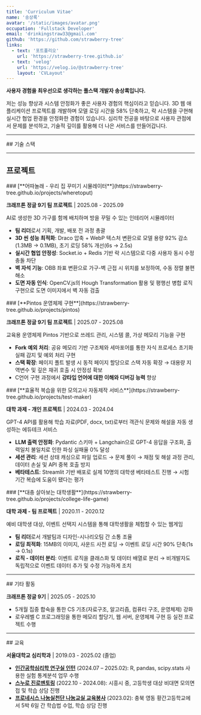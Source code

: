 ```yaml
---
title: 'Curriculum Vitae'
name: '송상록'
avatar: '/static/images/avatar.png'
occupation: 'Fullstack Developer'
email: 'drinkingstraw33@gmail.com'
github: 'https://github.com/strawberry-tree'
links:
  - text: '포트폴리오'
    url: 'https://strawberry-tree.github.io'
  - text: 'velog'
    url: 'https://velog.io/@strawberry-tree'
    layout: 'CVLayout'
---
```


<section className="print:page-break-inside-avoid">

**사용자 경험을 최우선으로 생각하는 풀스택 개발자 송상록입니다.**

저는 성능 향상과 시스템 안정화가 좋은 사용자 경험의 핵심이라고 믿습니다. 3D 웹 애플리케이션 프로젝트를 개발하며 모델 로딩 시간을 58% 단축하고, 락 시스템을 구현해 실시간 협업 환경을 안정화한 경험이 있습니다. 심리학 전공을 바탕으로 사용자 관점에서 문제를 분석하고, 기술적 깊이를 활용해 더 나은 서비스를 만들어갑니다.
</section>

---

<section className="print:page-break-inside-avoid">
## 기술 스택

<Tag text="JavaScript" /> <Tag text="Next.js" /> <Tag text="React" /> <Tag text="TailwindCSS" />
</section>

---

## 프로젝트

<section className="print:page-break-inside-avoid">
### [**어따놀래 - 우리 집 꾸미기 시뮬레이터**](https://strawberry-tree.github.io/projects/wheretoput)

**크래프톤 정글 9기 팀 프로젝트** | 2025.08 - 2025.09

AI로 생성한 3D 가구를 함께 배치하며 방을 꾸밀 수 있는 인테리어 시뮬레이터

<Tag text="Next.js" /> <Tag text="React Three Fiber" /> <Tag text="OpenCV.js" /> <Tag text="Socket.io" /> <Tag text="Redis" /> <Tag text="PostgreSQL" />

- **팀 리더**로서 기획, 개발, 배포 전 과정 총괄
- **3D 씬 성능 최적화**: Draco 압축 + WebP 텍스처 변환으로 모델 용량 92% 감소(1.3MB → 0.1MB), 초기 로딩 58% 개선(6s → 2.5s)
- **실시간 협업 안정성**: Socket.io + Redis 기반 락 시스템으로 다중 사용자 동시 수정 충돌 차단
- **벽 자석 기능**: OBB 좌표 변환으로 가구-벽 근접 시 위치를 보정하여, 수동 정렬 불편 해소
- **도면 자동 인식**: OpenCV.js의 Hough Transformation 활용 및 평행선 병합 로직 구현으로 도면 이미지에서 벽 자동 검출
</section>

<section className="print:page-break-inside-avoid">
### [**Pintos 운영체제 구현**](https://strawberry-tree.github.io/projects/pintos)

**크래프톤 정글 9기 팀 프로젝트** | 2025.07 - 2025.08

교육용 운영체제 Pintos 기반으로 쓰레드 관리, 시스템 콜, 가상 메모리 기능을 구현

<Tag text="C" />

- **Fork 예외 처리**: 공유 메모리 기반 구조체와 세마포어를 통한 자식 프로세스 초기화 실패 감지 및 예외 처리 구현
- **스택 확장**: 페이지 폴트 발생 시 동적 페이지 할당으로 스택 자동 확장 → 대용량 지역변수 및 깊은 재귀 호출 시 안정성 확보
- C언어 구현 과정에서 **강타입 언어에 대한 이해와 디버깅 능력** 향상
</section>

<section className="print:page-break-inside-avoid">
### [**효율적 복습을 위한 모의고사 자동제작 서비스**](https://strawberry-tree.github.io/projects/test-maker)

**대학 과제 - 개인 프로젝트** | 2024.03 - 2024.04

GPT-4 API를 활용해 학습 자료(PDF, docx, txt)로부터 객관식 문제와 해설을 자동 생성하는 에듀테크 서비스

<Tag text="Python" /> <Tag text="Langchain" /> <Tag text="Streamlit" /> <Tag text="Pydantic" />

- **LLM 출력 안정화**: Pydantic 스키마 + Langchain으로 GPT-4 응답을 구조화, 출력일치 불일치로 인한 파싱 실패율 0% 달성
- **세션 관리**: 세션 상태 캐싱으로 파일 업로드 → 문제 풀이 → 채점 및 해설 과정 관리, 데이터 손실 및 API 중복 호출 방지
- **베타테스트**: Streamlit 기반 배포로 실제 10명의 대학생 베타테스트 진행 → 시험 기간 복습에 도움이 됐다는 평가
</section>

<section className="print:page-break-inside-avoid">
### [**대충 살아보는 대학생활**](https://strawberry-tree.github.io/projects/college-life-game)

**대학 과제 - 팀 프로젝트** | 2020.11 - 2020.12

예비 대학생 대상, 이벤트 선택지 시스템을 통해 대학생활을 체험할 수 있는 웹게임

<Tag text="p5.js" /> <Tag text="JavaScript" />

- **팀 리더**로서 개발팀과 디자인-시나리오팀 간 소통 조율
- **로딩 최적화**: 15MB의 이미지, 사운드 사전 로딩 → 이벤트 로딩 시간 90% 단축(1s → 0.1s)
- **로직 - 데이터 분리**: 이벤트 로직을 클래스화 및 데이터 배열로 분리 → 비개발자도 독립적으로 이벤트 데이터 추가 및 수정 가능하게 조치
</section>


---

<section className="print:page-break-inside-avoid">
## 기타 활동

**크래프톤 정글 9기** | 2025.05 - 2025.10

- 5개월 집중 합숙을 통한 CS 기초(자료구조, 알고리즘, 컴퓨터 구조, 운영체제) 강화
- 로우레벨 C 프로그래밍을 통한 메모리 할당기, 웹 서버, 운영체제 구현 등 실전 프로젝트 수행
</section>

---

<section className="print:page-break-inside-avoid">
## 교육

**서울대학교 심리학과** | 2019.03 - 2025.02 (졸업)

- [**인간공학심리학 연구실 인턴**](https://hfpsych.snu.ac.kr) (2024.07 – 2025.02): R, pandas, scipy.stats 사용한 실험 통계분석 업무 수행
- [**스누로 진로멘토링**](https://educenter.snu.ac.kr/%EC%8A%A4%EB%88%84%EB%A1%9C/) (2022.10 - 2024.08): 시흥시 중, 고등학생 대상 비대면 모의면접 및 학습 상담 진행
- [**프로네시스 나눔실천단 나눔교실 교육봉사**](https://www.instagram.com/snu_phronesis/) (2023.02): 충북 영동 황간고등학교에서 5박 6일 간 학습법 수업, 학습 상담 진행
</section>
